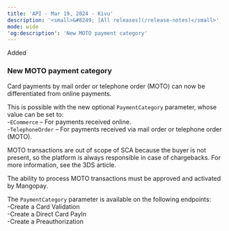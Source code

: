 ```yaml
---  
title: 'API - Mar 19, 2024 - Kivu'  
description: '<small>&#8249; [All releases](/release-notes)</small>'  
mode: wide  
'og:description': 'New MOTO payment category'  
---  
```

  
  <div class="pill pill-green rn-pill">Added</div> 
  
### New MOTO payment category  

Card payments by mail order or telephone order (MOTO) can now be differentiated from online payments.  

This is possible with the new optional `PaymentCategory` parameter, whose value can be set to:  
-`ECommerce` – For payments received online.   
-`TelephoneOrder` – For payments received via mail order or telephone order (MOTO).   

MOTO transactions are out of scope of SCA because the buyer is not present, so the platform is always responsible in case of chargebacks. For more information, see the 3DS article.   

The ability to process MOTO transactions must be approved and activated by Mangopay.  

The `PaymentCategory` parameter is available on the following endpoints:  
-Create a Card Validation  
-Create a Direct Card PayIn  
-Create a Preauthorization